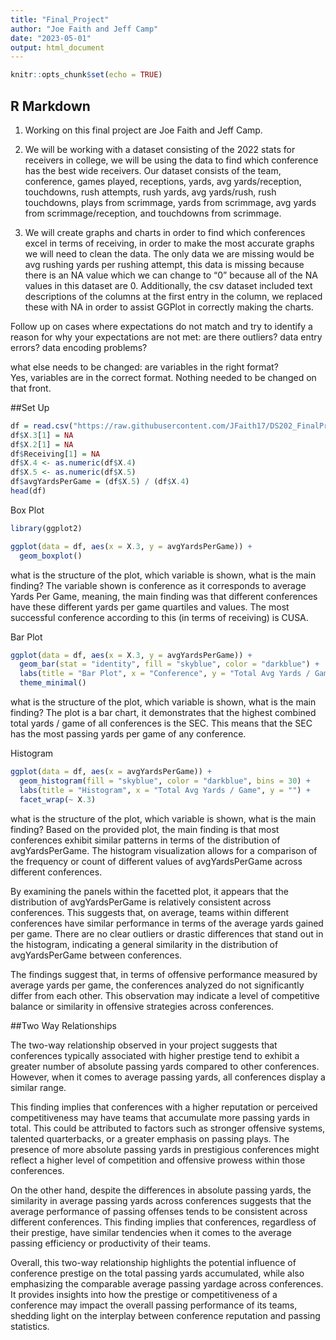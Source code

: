 ---
title: "Final_Project"
author: "Joe Faith and Jeff Camp"
date: "2023-05-01"
output: html_document
---


```{r setup, include=FALSE}
knitr::opts_chunk$set(echo = TRUE)
```

## R Markdown

  
  1. Working on this final project are Joe Faith and Jeff Camp.

2. We will be working with a dataset consisting of the 2022 stats for receivers in college, we will be using the data to find which conference has the best wide receivers. Our dataset consists of the team, conference, games played, receptions, yards, avg yards/reception, touchdowns, rush attempts, rush yards, avg yards/rush, rush touchdowns, plays from scrimmage, yards from scrimmage, avg yards from scrimmage/reception, and touchdowns from scrimmage.
  
3. We will create graphs and charts in order to find which conferences excel in terms of receiving, in order to make the most accurate graphs we will need to clean the data. The only data we are missing would be avg rushing yards per rushing attempt, this data is missing because there is an NA value which we can change to "0" because all of the NA values in this dataset are 0. Additionally, the csv dataset included text descriptions of the columns at the first entry in the column, we replaced these with NA in order to assist GGPlot in correctly making the charts.
  
Follow up on cases where expectations do not match and try to identify a reason for why your expectations are not met: are there outliers? data entry errors? data encoding problems?
  
  
what else needs to be changed: are variables in the right format?  
  Yes, variables are in the correct format. Nothing needed to be changed on that front.  

  
##Set Up  


```{r}
df = read.csv("https://raw.githubusercontent.com/JFaith17/DS202_FinalProject/main/sportsref_download.csv")
df$X.3[1] = NA
df$X.2[1] = NA
df$Receiving[1] = NA
df$X.4 <- as.numeric(df$X.4)
df$X.5 <- as.numeric(df$X.5)
df$avgYardsPerGame = (df$X.5) / (df$X.4)
head(df)
```

  Box Plot
  
```{r}
library(ggplot2)

ggplot(data = df, aes(x = X.3, y = avgYardsPerGame)) +
  geom_boxplot()
```
  
  what is the structure of the plot, which variable is shown, what is the main finding? 
  The variable shown is conference as it corresponds to average Yards Per Game, meaning, the main finding was that different conferences have these different yards per game quartiles and values. The most successful conference according to this (in terms of receiving) is CUSA. 



  
  Bar Plot
  
```{r}
ggplot(data = df, aes(x = X.3, y = avgYardsPerGame)) +
  geom_bar(stat = "identity", fill = "skyblue", color = "darkblue") +
  labs(title = "Bar Plot", x = "Conference", y = "Total Avg Yards / Game") +
  theme_minimal()
```
  
  
  what is the structure of the plot, which variable is shown, what is the main finding? The plot is a bar chart, it demonstrates that the highest combined total yards / game of all conferences is the SEC. This means that the SEC has the most passing yards per game of any conference.
  
  
  Histogram
  
```{r}
ggplot(data = df, aes(x = avgYardsPerGame)) +
  geom_histogram(fill = "skyblue", color = "darkblue", bins = 30) +
  labs(title = "Histogram", x = "Total Avg Yards / Game", y = "") +
  facet_wrap(~ X.3)
```
  
  
  what is the structure of the plot, which variable is shown, what is the main finding? 
  Based on the provided plot, the main finding is that most conferences exhibit similar patterns in terms of the distribution of avgYardsPerGame. The histogram visualization allows for a comparison of the frequency or count of different values of avgYardsPerGame across different conferences.

By examining the panels within the facetted plot, it appears that the distribution of avgYardsPerGame is relatively consistent across conferences. This suggests that, on average, teams within different conferences have similar performance in terms of the average yards gained per game. There are no clear outliers or drastic differences that stand out in the histogram, indicating a general similarity in the distribution of avgYardsPerGame between conferences.

The findings suggest that, in terms of offensive performance measured by average yards per game, the conferences analyzed do not significantly differ from each other. This observation may indicate a level of competitive balance or similarity in offensive strategies across conferences.

##Two Way Relationships

The two-way relationship observed in your project suggests that conferences typically associated with higher prestige tend to exhibit a greater number of absolute passing yards compared to other conferences. However, when it comes to average passing yards, all conferences display a similar range.

This finding implies that conferences with a higher reputation or perceived competitiveness may have teams that accumulate more passing yards in total. This could be attributed to factors such as stronger offensive systems, talented quarterbacks, or a greater emphasis on passing plays. The presence of more absolute passing yards in prestigious conferences might reflect a higher level of competition and offensive prowess within those conferences.

On the other hand, despite the differences in absolute passing yards, the similarity in average passing yards across conferences suggests that the average performance of passing offenses tends to be consistent across different conferences. This finding implies that conferences, regardless of their prestige, have similar tendencies when it comes to the average passing efficiency or productivity of their teams.

Overall, this two-way relationship highlights the potential influence of conference prestige on the total passing yards accumulated, while also emphasizing the comparable average passing yardage across conferences. It provides insights into how the prestige or competitiveness of a conference may impact the overall passing performance of its teams, shedding light on the interplay between conference reputation and passing statistics.